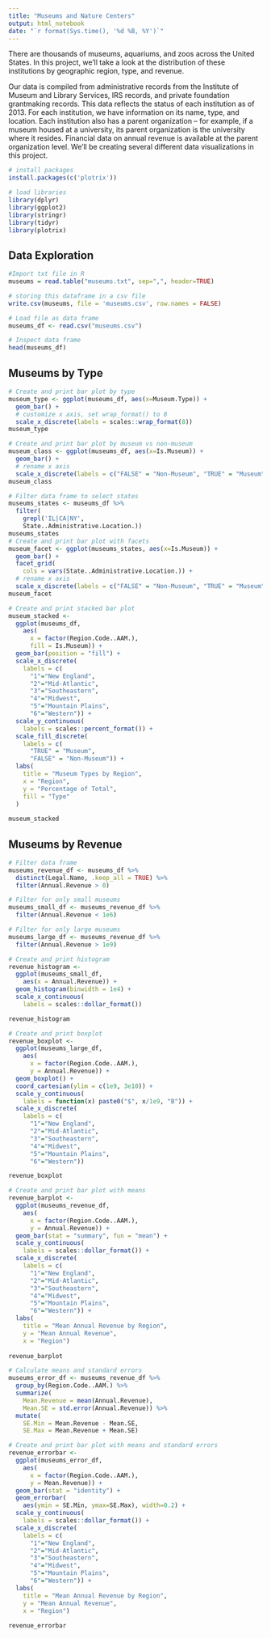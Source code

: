 ---
title: "Museums and Nature Centers"
output: html_notebook
date: "`r format(Sys.time(), '%d %B, %Y')`"
---

There are thousands of museums, aquariums, and zoos across the United States. In this project, we’ll take a look at the distribution of these institutions by geographic region, type, and revenue.

Our data is compiled from administrative records from the Institute of Museum and Library Services, IRS records, and private foundation grantmaking records. This data reflects the status of each institution as of 2013. For each institution, we have information on its name, type, and location. Each institution also has a parent organization – for example, if a museum housed at a university, its parent organization is the university where it resides. Financial data on annual revenue is available at the parent organization level. We’ll be creating several different data visualizations in this project. 


```{r data, message=FALSE}
# install packages
install.packages(c('plotrix'))

# load libraries
library(dplyr)
library(ggplot2)
library(stringr)
library(tidyr)
library(plotrix)

```

## Data Exploration

```{r Import .txt file and write to csv}
#Import txt file in R
museums = read.table("museums.txt", sep=",", header=TRUE)

# storing this dataframe in a csv file
write.csv(museums, file = 'museums.csv', row.names = FALSE)
```



```{r load csv, message=FALSE}
# Load file as data frame
museums_df <- read.csv("museums.csv")
```


```{r inspect, message=FALSE}
# Inspect data frame
head(museums_df)
```

## Museums by Type

```{r barplot, message=FALSE}
# Create and print bar plot by type
museum_type <- ggplot(museums_df, aes(x=Museum.Type)) +
  geom_bar() + 
  # customize x axis, set wrap_format() to 8
  scale_x_discrete(labels = scales::wrap_format(8)) 
museum_type
```

```{r barplot_museum, message=FALSE}
# Create and print bar plot by museum vs non-museum
museum_class <- ggplot(museums_df, aes(x=Is.Museum)) +
  geom_bar() +
  # rename x axis
  scale_x_discrete(labels = c("FALSE" = "Non-Museum", "TRUE" = "Museum"))
museum_class
```

```{r barplot_type, message=FALSE}
# Filter data frame to select states
museums_states <- museums_df %>%
  filter(
    grepl('IL|CA|NY', 
    State..Administrative.Location.))
museums_states
# Create and print bar plot with facets
museum_facet <- ggplot(museums_states, aes(x=Is.Museum)) +
  geom_bar() +
  facet_grid(
    cols = vars(State..Administrative.Location.)) +
  # rename x axis
  scale_x_discrete(labels = c("FALSE" = "Non-Museum", "TRUE" = "Museum"))
museum_facet
```

```{r barplot_stack, message=FALSE}
# Create and print stacked bar plot
museum_stacked <- 
  ggplot(museums_df, 
    aes(
      x = factor(Region.Code..AAM.), 
      fill = Is.Museum)) + 
  geom_bar(position = "fill") + 
  scale_x_discrete(
    labels = c(
      "1"="New England",
      "2"="Mid-Atlantic", 
      "3"="Southeastern",
      "4"="Midwest", 
      "5"="Mountain Plains", 
      "6"="Western")) + 
  scale_y_continuous(
    labels = scales::percent_format()) +
  scale_fill_discrete(
    labels = c(
      "TRUE" = "Museum", 
      "FALSE" = "Non-Museum")) + 
  labs(
    title = "Museum Types by Region",
    x = "Region",
    y = "Percentage of Total",
    fill = "Type"
  )
  
museum_stacked
```

## Museums by Revenue

```{r process, message=FALSE}
# Filter data frame
museums_revenue_df <- museums_df %>%
  distinct(Legal.Name, .keep_all = TRUE) %>%
  filter(Annual.Revenue > 0)

# Filter for only small museums
museums_small_df <- museums_revenue_df %>%
  filter(Annual.Revenue < 1e6)

# Filter for only large museums
museums_large_df <- museums_revenue_df %>%
  filter(Annual.Revenue > 1e9)
```

```{r histogram, message=FALSE}
# Create and print histogram
revenue_histogram <- 
  ggplot(museums_small_df, 
    aes(x = Annual.Revenue)) + 
  geom_histogram(binwidth = 1e4) +
  scale_x_continuous(
    labels = scales::dollar_format())

revenue_histogram
```

```{r boxplot, message=FALSE}
# Create and print boxplot
revenue_boxplot <- 
  ggplot(museums_large_df, 
    aes(
      x = factor(Region.Code..AAM.), 
      y = Annual.Revenue)) + 
  geom_boxplot() + 
  coord_cartesian(ylim = c(1e9, 3e10)) +
  scale_y_continuous(
    labels = function(x) paste0("$", x/1e9, "B")) +
  scale_x_discrete(
    labels = c(
      "1"="New England",
      "2"="Mid-Atlantic", 
      "3"="Southeastern",
      "4"="Midwest", 
      "5"="Mountain Plains", 
      "6"="Western"))

revenue_boxplot
```

```{r mean, message=FALSE}
# Create and print bar plot with means
revenue_barplot <- 
  ggplot(museums_revenue_df, 
    aes(
      x = factor(Region.Code..AAM.), 
      y = Annual.Revenue)) + 
  geom_bar(stat = "summary", fun = "mean") + 
  scale_y_continuous(
    labels = scales::dollar_format()) + 
  scale_x_discrete(
    labels = c(
      "1"="New England",
      "2"="Mid-Atlantic", 
      "3"="Southeastern",
      "4"="Midwest", 
      "5"="Mountain Plains", 
      "6"="Western")) +
  labs(
    title = "Mean Annual Revenue by Region", 
    y = "Mean Annual Revenue", 
    x = "Region")
  
revenue_barplot
```

```{r mean_errorbar, message=FALSE}
# Calculate means and standard errors
museums_error_df <- museums_revenue_df %>%
  group_by(Region.Code..AAM.) %>%
  summarize(
    Mean.Revenue = mean(Annual.Revenue), 
    Mean.SE = std.error(Annual.Revenue)) %>%
  mutate(
    SE.Min = Mean.Revenue - Mean.SE, 
    SE.Max = Mean.Revenue + Mean.SE)

# Create and print bar plot with means and standard errors
revenue_errorbar <- 
  ggplot(museums_error_df, 
    aes(
      x = factor(Region.Code..AAM.), 
      y = Mean.Revenue)) + 
  geom_bar(stat = "identity") +
  geom_errorbar(
    aes(ymin = SE.Min, ymax=SE.Max), width=0.2) +
  scale_y_continuous(
    labels = scales::dollar_format()) + 
  scale_x_discrete(
    labels = c(
      "1"="New England",
      "2"="Mid-Atlantic", 
      "3"="Southeastern",
      "4"="Midwest", 
      "5"="Mountain Plains", 
      "6"="Western")) +
  labs(
    title = "Mean Annual Revenue by Region", 
    y = "Mean Annual Revenue", 
    x = "Region")
  
revenue_errorbar
```
